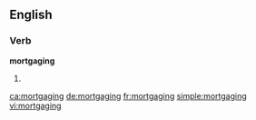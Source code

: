 ==English==

===Verb===
'''mortgaging'''

# {{present participle of|[[mortgage]]}}

[[ca:mortgaging]]
[[de:mortgaging]]
[[fr:mortgaging]]
[[simple:mortgaging]]
[[vi:mortgaging]]